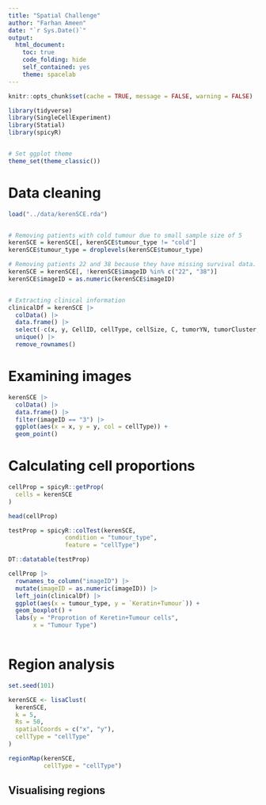 ```yaml
---
title: "Spatial Challenge"
author: "Farhan Ameen"
date: "`r Sys.Date()`"
output:
  html_document: 
    toc: true
    code_folding: hide
    self_contained: yes
    theme: spacelab
---
```




```r
knitr::opts_chunk$set(cache = TRUE, message = FALSE, warning = FALSE)

```


```r

library(tidyverse)
library(SingleCellExperiment)
library(Statial)
library(spicyR)


# Set ggplot theme
theme_set(theme_classic())

```



# Data cleaning 


```r
load("../data/kerenSCE.rda")


# Removing patients with cold tumour due to small sample size of 5
kerenSCE = kerenSCE[, kerenSCE$tumour_type != "cold"]
kerenSCE$tumour_type = droplevels(kerenSCE$tumour_type)

# Removing patients 22 and 38 because they have missing survival data.
kerenSCE = kerenSCE[, !kerenSCE$imageID %in% c("22", "38")]
kerenSCE$imageID = as.numeric(kerenSCE$imageID)


# Extracting clinical information
clinicalDf = kerenSCE |> 
  colData() |> 
  data.frame() |> 
  select(-c(x, y, CellID, cellType, cellSize, C, tumorYN, tumorCluster, Group, immuneCluster, immuneGroup, region)) |> 
  unique() |> 
  remove_rownames()
```


# Examining images

```r
kerenSCE |> 
  colData() |> 
  data.frame() |> 
  filter(imageID == "3") |> 
  ggplot(aes(x = x, y = y, col = cellType)) +
  geom_point()
```

# Calculating cell proportions

```r
cellProp = spicyR::getProp(
  cells = kerenSCE
)

head(cellProp)
```

```r
testProp = spicyR::colTest(kerenSCE,
                condition = "tumour_type",
                feature = "cellType")

DT::datatable(testProp)
```

```r
cellProp |> 
  rownames_to_column("imageID") |> 
  mutate(imageID = as.numeric(imageID)) |> 
  left_join(clinicalDf) |> 
  ggplot(aes(x = tumour_type, y = `Keratin+Tumour`)) +
  geom_boxplot() +
  labs(y = "Proprotion of Keretin+Tumour cells",
       x = "Tumour Type")
  
```

# Region analysis

```r
set.seed(101) 

kerenSCE <- lisaClust(
  kerenSCE,
  k = 5,
  Rs = 50,
  spatialCoords = c("x", "y"),
  cellType = "cellType"
)

regionMap(kerenSCE,
          cellType = "cellType")
```

## Visualising regions
```r

```


